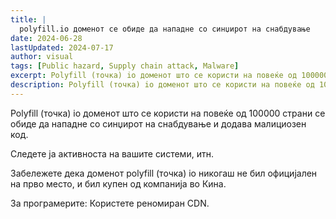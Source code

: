 ```yaml
---
title: |
  polyfill.io доменот се обиде да нападне со синџирот на снабдување
date: 2024-06-28
lastUpdated: 2024-07-17
author: visual
tags: [Public hazard, Supply chain attack, Malware]
excerpt: Polyfill (точка) io доменот што се користи на повеќе од 100000 страни се обиде да нападне со синџирот на снабдување.
description: Polyfill (точка) io доменот што се користи на повеќе од 100000 страни се обиде да нападне со синџирот на снабдување.
---
```



Polyfill (точка) io доменот што се користи на повеќе од 100000 страни се обиде да нападне со синџирот на снабдување и додава малициозен код.

Следете ја активноста на вашите системи, итн.

Забележете дека доменот polyfill (точка) io никогаш не бил официјален на прво место, и бил купен од компанија во Кина.

За програмерите: Користете реномиран CDN.

<LinkPreview id="https://sansec.io/research/polyfill-supply-chain-attack" />
 
<LinkPreview id="https://github.com/polyfillpolyfill/polyfill-service/issues/2873" />
